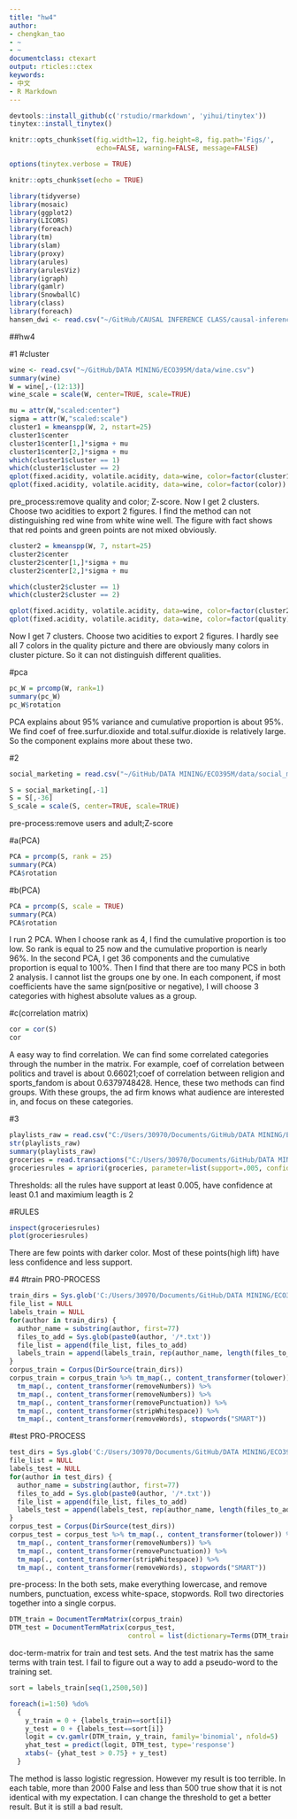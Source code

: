 ```yaml
---
title: "hw4"
author:
- chengkan_tao
- ~
- ~
documentclass: ctexart
output: rticles::ctex
keywords:
- 中文
- R Markdown
---
```

```r
devtools::install_github(c('rstudio/rmarkdown', 'yihui/tinytex'))
tinytex::install_tinytex()
```

```r
knitr::opts_chunk$set(fig.width=12, fig.height=8, fig.path='Figs/',
                      echo=FALSE, warning=FALSE, message=FALSE)
```

```r
options(tinytex.verbose = TRUE)
```

```r
knitr::opts_chunk$set(echo = TRUE)
```


```r
library(tidyverse)
library(mosaic)
library(ggplot2)
library(LICORS)
library(foreach)
library(tm)
library(slam)
library(proxy)
library(arules)
library(arulesViz)
library(igraph)
library(gamlr)
library(SnowballC)
library(class)
library(foreach)
hansen_dwi <- read.csv("~/GitHub/CAUSAL INFERENCE CLASS/causal-inference-class/Data/hansen_dwi.csv", header=TRUE)

```
##hw4

#1
#cluster
```r
wine <- read.csv("~/GitHub/DATA MINING/ECO395M/data/wine.csv")
summary(wine)
W = wine[,-(12:13)]
wine_scale = scale(W, center=TRUE, scale=TRUE)

mu = attr(W,"scaled:center")
sigma = attr(W,"scaled:scale")
cluster1 = kmeanspp(W, 2, nstart=25)
cluster1$center
cluster1$center[1,]*sigma + mu
cluster1$center[2,]*sigma + mu
which(cluster1$cluster == 1)
which(cluster1$cluster == 2)
qplot(fixed.acidity, volatile.acidity, data=wine, color=factor(cluster1$cluster))
qplot(fixed.acidity, volatile.acidity, data=wine, color=factor(color))
```
pre_process:remove quality and color; Z-score.
Now I get 2 clusters. Choose two acidities to export 2 figures. I find the method can not distinguishing red wine from white wine well. The figure with fact shows that red points and green points are not mixed obviously.

```r
cluster2 = kmeanspp(W, 7, nstart=25)
cluster2$center
cluster2$center[1,]*sigma + mu
cluster2$center[2,]*sigma + mu

which(cluster2$cluster == 1)
which(cluster2$cluster == 2)

qplot(fixed.acidity, volatile.acidity, data=wine, color=factor(cluster2$cluster))
qplot(fixed.acidity, volatile.acidity, data=wine, color=factor(quality))
```
Now I get 7 clusters. Choose two acidities to export 2 figures. I hardly see all 7 colors in the quality picture and there are obviously many colors in cluster picture. So it can not distinguish different qualities. 



#pca
```r
pc_W = prcomp(W, rank=1)
summary(pc_W)
pc_W$rotation
```
PCA explains about 95% variance and cumulative proportion is about 95%.
We find coef of free.surfur.dioxide and total.sulfur.dioxide is relatively large. So the component explains more about these two.











#2
```r
social_marketing = read.csv("~/GitHub/DATA MINING/ECO395M/data/social_marketing.csv")

S = social_marketing[,-1]
S = S[,-36]
S_scale = scale(S, center=TRUE, scale=TRUE)

```
pre-process:remove users and adult;Z-score


#a(PCA)
```r
PCA = prcomp(S, rank = 25)
summary(PCA)
PCA$rotation
```
#b(PCA)
```r
PCA = prcomp(S, scale = TRUE)
summary(PCA)
PCA$rotation
```
I run 2 PCA. When I choose rank as 4, I find the cumulative proportion is too low. So rank is equal to 25 now and the cumulative proportion is nearly 96%. In the second PCA, I get 36 components and the cumulative proportion is equal to 100%.
Then I find that there are too many PCS in both 2 analysis. I cannot list the groups one by one. In each component, if most coefficients have the same sign(positive or negative), I will choose 3 categories with highest absolute values as a group.

#c(correlation matrix)
```r
cor = cor(S)
cor
```
A easy way to find correlation. We can find some correlated categories through the number in the matrix. For example, coef of correlation between politics and travel is about 0.66021;coef of correlation between religion and sports_fandom is about 0.6379748428. 
Hence, these two methods can find groups. With these groups, the ad firm knows what audience are interested in, and focus on these categories.








#3
```r
playlists_raw = read.csv("C:/Users/30970/Documents/GitHub/DATA MINING/ECO395M/data/playlists.csv")
str(playlists_raw)
summary(playlists_raw)
groceries = read.transactions("C:/Users/30970/Documents/GitHub/DATA MINING/ECO395M/data/groceries.txt", format = c("basket"), sep = ",")
groceriesrules = apriori(groceries, parameter=list(support=.005, confidence=.1, maxlen=2))
```
Thresholds: all the rules have support at least 0.005, have confidence at least 0.1 and maximium leagth is 2


#RULES
```r
inspect(groceriesrules)
plot(groceriesrules)
```
There are few points with darker color. Most of these points(high lift) have less confidence and less support.





#4
#train PRO-PROCESS
```r
train_dirs = Sys.glob('C:/Users/30970/Documents/GitHub/DATA MINING/ECO395M/data/ReutersC50/C50train/*')
file_list = NULL
labels_train = NULL
for(author in train_dirs) {
  author_name = substring(author, first=77)
  files_to_add = Sys.glob(paste0(author, '/*.txt'))
  file_list = append(file_list, files_to_add)
  labels_train = append(labels_train, rep(author_name, length(files_to_add)))
}
corpus_train = Corpus(DirSource(train_dirs)) 
corpus_train = corpus_train %>% tm_map(., content_transformer(tolower)) %>% 
  tm_map(., content_transformer(removeNumbers)) %>% 
  tm_map(., content_transformer(removeNumbers)) %>% 
  tm_map(., content_transformer(removePunctuation)) %>%
  tm_map(., content_transformer(stripWhitespace)) %>%
  tm_map(., content_transformer(removeWords), stopwords("SMART"))
```
#test PRO-PROCESS
```r
test_dirs = Sys.glob('C:/Users/30970/Documents/GitHub/DATA MINING/ECO395M/data/ReutersC50/C50test/*')
file_list = NULL
labels_test = NULL
for(author in test_dirs) {
  author_name = substring(author, first=77)
  files_to_add = Sys.glob(paste0(author, '/*.txt'))
  file_list = append(file_list, files_to_add)
  labels_test = append(labels_test, rep(author_name, length(files_to_add)))
}
corpus_test = Corpus(DirSource(test_dirs)) 
corpus_test = corpus_test %>% tm_map(., content_transformer(tolower)) %>% 
  tm_map(., content_transformer(removeNumbers)) %>% 
  tm_map(., content_transformer(removePunctuation)) %>%
  tm_map(., content_transformer(stripWhitespace)) %>%
  tm_map(., content_transformer(removeWords), stopwords("SMART")) 
```
pre-process: In the both sets, make everything lowercase, and remove numbers, punctuation, excess white-space, stopwords. Roll two directories together into a single corpus.


```r
DTM_train = DocumentTermMatrix(corpus_train)
DTM_test = DocumentTermMatrix(corpus_test,
                              control = list(dictionary=Terms(DTM_train)))
```
doc-term-matrix for train and test sets. And the test matrix has the same terms with train test. I fail to figure out a way to add a pseudo-word to the training set.


```r
sort = labels_train[seq(1,2500,50)]

foreach(i=1:50) %do%
  {
    y_train = 0 + {labels_train==sort[i]}
    y_test = 0 + {labels_test==sort[i]}
    logit = cv.gamlr(DTM_train, y_train, family='binomial', nfold=5)
    yhat_test = predict(logit, DTM_test, type='response')
    xtabs(~ {yhat_test > 0.75} + y_test)
  }
```

The method is lasso logistic regression. However my result is too terrible. In each table, more than 2000 False and less than 500 true show that it is not identical with my expectation. I can change the threshold to get a better result. But it is still a bad result.






